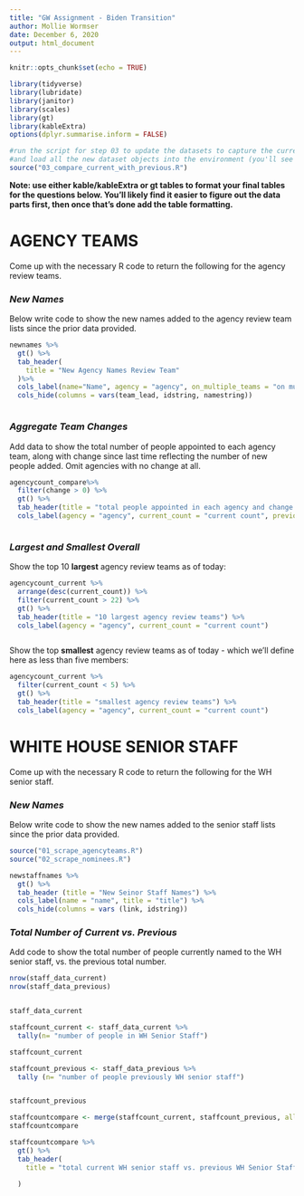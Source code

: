 ```yaml
---
title: "GW Assignment - Biden Transition"
author: Mollie Wormser
date: December 6, 2020
output: html_document
---
```


```r
knitr::opts_chunk$set(echo = TRUE)

library(tidyverse)
library(lubridate)
library(janitor)
library(scales)
library(gt)
library(kableExtra)
options(dplyr.summarise.inform = FALSE)

#run the script for step 03 to update the datasets to capture the current live verions
#and load all the new dataset objects into the environment (you'll see them populate on the upper right window)
source("03_compare_current_with_previous.R")


```

**Note: use either kable/kableExtra or gt tables to format your final tables for the questions below. You'll likely find it easier to figure out the data parts first, then once that's done add the table formatting.**

# AGENCY TEAMS

Come up with the necessary R code to return the following for the agency review teams.

### *New Names*

Below write code to show the new names added to the agency review team lists since the prior data provided.  
  

```r

newnames %>% 
  gt() %>%
  tab_header(
    title = "New Agency Names Review Team"
  )%>%
  cols_label(name="Name", agency = "agency", on_multiple_teams = "on multiple teams", most_recent_employment= "most recent employment", source_of_funding = "source of funding") %>%
  cols_hide(columns = vars(team_lead, idstring, namestring))



```


### *Aggregate Team Changes*

Add data to show the total number of people appointed to each agency team, along with change since last time reflecting the number of new people added. Omit agencies with no change at all.  
  

```r

agencycount_compare%>%
  filter(change > 0) %>%
  gt() %>%
  tab_header(title = "total people appointed in each agency and change from previous count") %>%
  cols_label(agency = "agency", current_count = "current count", previous_count = "previous count", change = "change")



```


### *Largest and Smallest Overall*

Show the top 10 **largest** agency review teams as of today:


```r

agencycount_current %>%
  arrange(desc(current_count)) %>%
  filter(current_count > 22) %>%
  gt() %>%
  tab_header(title = "10 largest agency review teams") %>%
  cols_label(agency = "agency", current_count = "current count")



```

Show the top **smallest** agency review teams as of today - which we'll define here as less than five members:

```r

agencycount_current %>%
  filter(current_count < 5) %>%
  gt() %>%
  tab_header(title = "smallest agency review teams") %>%
  cols_label(agency = "agency", current_count = "current count")

```



# WHITE HOUSE SENIOR STAFF

Come up with the necessary R code to return the following for the WH senior staff.

### *New Names*

Below write code to show the new names added to the senior staff lists since the prior data provided.  


```r

source("01_scrape_agencyteams.R")
source("02_scrape_nominees.R")

newstaffnames %>%
  gt() %>%
  tab_header (title = "New Seinor Staff Names") %>%
  cols_label(name = "name", title = "title") %>%
  cols_hide(columns = vars (link, idstring))

```


### *Total Number of Current vs. Previous*

Add code to show the total number of people currently named to the WH senior staff, vs. the previous total number.  
  

```r
nrow(staff_data_current)
nrow(staff_data_previous)


staff_data_current

staffcount_current <- staff_data_current %>%
  tally(n= "number of people in WH Senior Staff")

staffcount_current

staffcount_previous <- staff_data_previous %>%
  tally (n= "number of people previously WH senior staff")


staffcount_previous

staffcountcompare <- merge(staffcount_current, staffcount_previous, all= TRUE)
staffcountcompare

staffcountcompare %>%
  gt() %>%
  tab_header(
    title = "total current WH senior staff vs. previous WH Senior Staff"

  )


```
